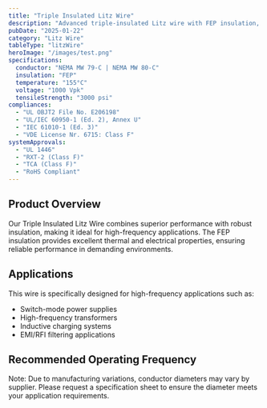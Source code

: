 ```yaml
---
title: "Triple Insulated Litz Wire"
description: "Advanced triple-insulated Litz wire with FEP insulation, designed for high-reliability applications requiring reinforced insulation."
pubDate: "2025-01-22"
category: "Litz Wire"
tableType: "litzWire"
heroImage: "/images/test.png"
specifications:
  conductor: "NEMA MW 79-C | NEMA MW 80-C"
  insulation: "FEP"
  temperature: "155°C"
  voltage: "1000 Vpk"
  tensileStrength: "3000 psi"
compliances:
  - "UL OBJT2 File No. E206198"
  - "UL/IEC 60950-1 (Ed. 2), Annex U"
  - "IEC 61010-1 (Ed. 3)"
  - "VDE License Nr. 6715: Class F"
systemApprovals:
  - "UL 1446"
  - "RXT-2 (Class F)"
  - "TCA (Class F)"
  - "RoHS Compliant"
---
```



## Product Overview

Our Triple Insulated Litz Wire combines superior performance with robust insulation, making it ideal for high-frequency applications. The FEP insulation provides excellent thermal and electrical properties, ensuring reliable performance in demanding environments.

## Applications

This wire is specifically designed for high-frequency applications such as:

- Switch-mode power supplies
- High-frequency transformers
- Inductive charging systems
- EMI/RFI filtering applications

## Recommended Operating Frequency

<WireSpecsTable client:load />

Note: Due to manufacturing variations, conductor diameters may vary by supplier. Please request a specification sheet to ensure the diameter meets your application requirements.

